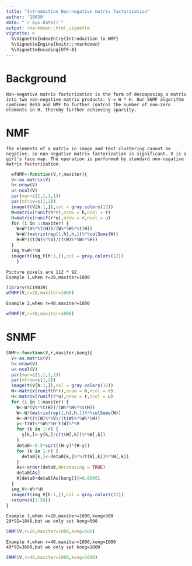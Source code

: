 ---
title: "Introduction Non-negative matrix factorization"
author: '19039'
date: "`r Sys.Date()`"
output: rmarkdown::html_vignette
vignette: >
  %\VignetteIndexEntry{Introduction to NMF}
  %\VignetteEngine{knitr::rmarkdown}
  %\VignetteEncoding{UTF-8}
---


# Background

    Non-negative matrix factorization is the form of decomposing a matrix into two non-negative matrix products: V = W * H. Our SNMF algorithm combines BeSS and NMF to further control the number of non-zero elements in H, thereby further achieving sparsity.

# NMF

    The elements of a matrix in image and text clustering cannot be negative, so non-negative matrix factorization is significant. V is a girl's face map. The operation is performed by standard non-negative matrix factorization.
    
```{r}
  wfNMF<-function(V,r,maxiter){
  V<-as.matrix(V)
  h<-nrow(V)
  u<-ncol(V)
  par(mar=c(1,1,1,1))
  par(mfrow=c(1,2))
  image(t(V[h:1,]),col = gray.colors(12))
  W=matrix(runif(h*r),nrow = h,ncol = r)
  H=matrix(runif(r*u),nrow = r,ncol = u)
  for (i in 1:maxiter) {
    W=W*(V%*%t(H))/(W%*%H%*%t(H))
    W=W/(matrix(rep(1,h),h,1)%*%colSums(W))
    H=H*((t(W)%*%V)/(t(W)%*%W%*%H))
  }
  img_V=W%*%H
  image(t(img_V[h:1,]),col = gray.colors(12))
    }
```
    
    Picture pixels are 112 * 92.
    Example 1,when r=20,maxiter=1000

```{r}
library(SC19039)
wfNMF(V,r=20,maxiter=1000)
```


    Example 2,when r=40,maxiter=1000

```{r}
wfNMF(V,r=40,maxiter=1000)
```

# SNMF
```{r}
SNMF<-function(V,r,maxiter,kong){
  V<-as.matrix(V)
  h<-nrow(V)
  u<-ncol(V)
  par(mar=c(1,1,1,1))
  par(mfrow=c(1,2))
  image(t(V[h:1,]),col = gray.colors(12))
  W<-matrix(runif(h*r),nrow = h,ncol = r)
  H<-matrix(runif(r*u),nrow = r,ncol = u)
  for (i in 1:maxiter) {
    W<-W*(V%*%t(H))/(W%*%H%*%t(H))
    W<-W/(matrix(rep(1,h),h,1)%*%colSums(W))
    H<-H*((t(W)%*%V)/(t(W)%*%W%*%H))
    y<-t(W)%*%W%*%H-t(W)%*%V
    for (k in 1:r) {
      y[k,]<-y[k,]/c(t(W[,k])%*%W[,k])
    }
    deta0<-0.5*sqrt((H-y)*(H-y))
    for (k in 1:r) {
      deta0[k,]<-deta0[k,]%*%(t(W[,k])%*%W[,k])
    }
    As<-order(deta0,decreasing = TRUE)
    deta0[As]
    H[deta0<deta0[As[kong]]]=0.00001
  }
  img_V<-W%*%H
  image(t(img_V[h:1,]),col = gray.colors(12))
  return(H[1:50])
}
```
    Example 3,when r=20,maxiter=1000,kong=500
    20*92=1840,but we only set kong=500


```{r}
SNMF(V,r=20,maxiter=1000,kong=500)
```

    Example 4,when r=40,maxiter=1000,kong=1000
    40*92=3680,but we only set kong=1000


```{r}
SNMF(V,r=40,maxiter=1000,kong=1000)
```
